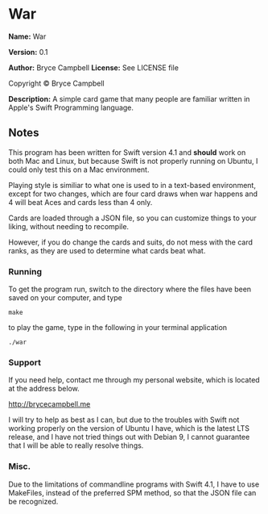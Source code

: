 =War=

'''Name:''' War

'''Version:''' 0.1

'''Author:''' Bryce Campbell
'''License:''' See LICENSE file

Copyright &#169; Bryce Campbell

'''Description:''' A simple card game that many people are familiar written in Apple's Swift Programming language.

==Notes==

This program has been written for Swift version 4.1 and <strong>should</strong> work on both Mac and Linux, but because Swift is not properly running on Ubuntu, I could only test this on a Mac environment.

Playing style is similiar to what one is used to in a text-based environment, except for two changes, which are four card draws when war happens and 4 will beat Aces and cards less than 4 only.

Cards are loaded through a JSON file, so you can customize things to your liking, without needing to recompile.

However, if you do change the cards and suits, do not mess with the card ranks, as they are used to determine what cards beat what.

===Running===

To get the program run, switch to the directory where the files have been saved on your computer, and type

<pre>make</pre>

to play the game, type in the following in your terminal application

<pre>./war</pre>

===Support===

If you need help, contact me through my personal website, which is located at the address below.

http://brycecampbell.me

I will try to help as best as I can, but due to the troubles with Swift not working properly on the version of Ubuntu I have, which is the latest LTS release, and I have not tried things out with Debian 9, I cannot guarantee that I will be able to really resolve things.

===Misc.===

Due to the limitations of commandline programs with Swift 4.1, I have to use MakeFiles, instead of the preferred SPM method, so that the JSON file can be recognized.
